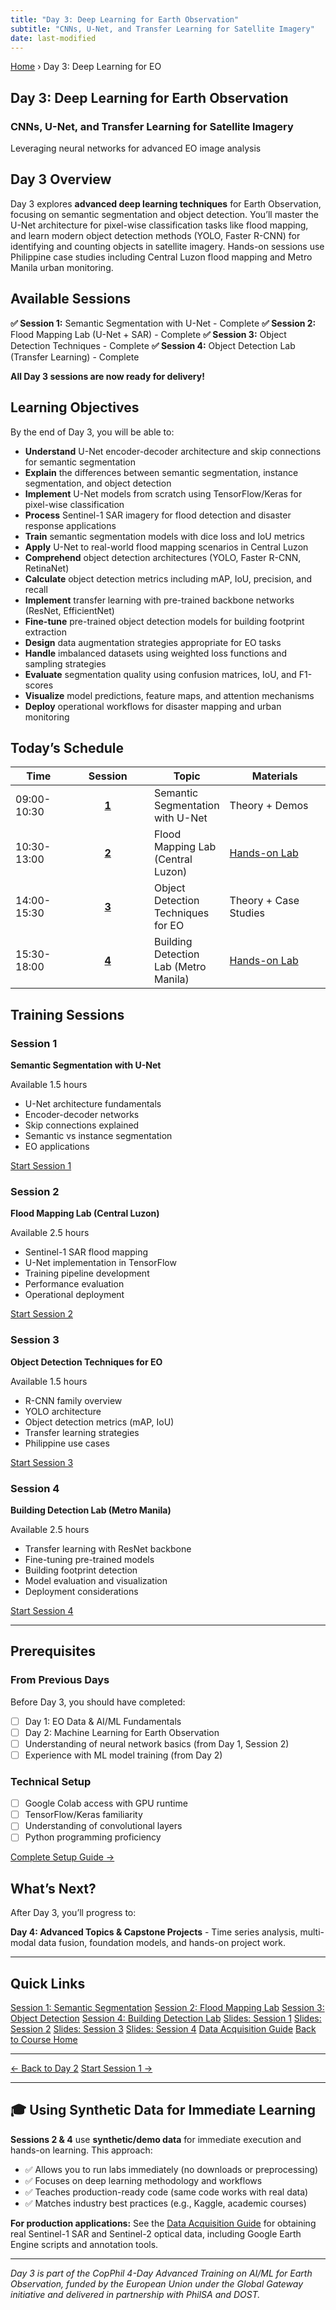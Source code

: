 ```yaml
---
title: "Day 3: Deep Learning for Earth Observation"
subtitle: "CNNs, U-Net, and Transfer Learning for Satellite Imagery"
date: last-modified
---
```


<nav class="breadcrumb" aria-label="Breadcrumb">
  <a href="../index.html">Home</a>
  <span class="breadcrumb-separator" aria-hidden="true">›</span>
  <span class="breadcrumb-current">Day 3: Deep Learning for EO</span>
</nav>

::: {.hero}
# Day 3: Deep Learning for Earth Observation

### CNNs, U-Net, and Transfer Learning for Satellite Imagery

Leveraging neural networks for advanced EO image analysis
:::

## Day 3 Overview

Day 3 explores **advanced deep learning techniques** for Earth Observation, focusing on semantic segmentation and object detection. You'll master the U-Net architecture for pixel-wise classification tasks like flood mapping, and learn modern object detection methods (YOLO, Faster R-CNN) for identifying and counting objects in satellite imagery. Hands-on sessions use Philippine case studies including Central Luzon flood mapping and Metro Manila urban monitoring.

::: {.callout-tip}
## Available Sessions

**✅ Session 1:** Semantic Segmentation with U-Net - Complete
**✅ Session 2:** Flood Mapping Lab (U-Net + SAR) - Complete
**✅ Session 3:** Object Detection Techniques - Complete
**✅ Session 4:** Object Detection Lab (Transfer Learning) - Complete

**All Day 3 sessions are now ready for delivery!**
:::

## Learning Objectives

By the end of Day 3, you will be able to:

::: {.learning-objectives}
- **Understand** U-Net encoder-decoder architecture and skip connections for semantic segmentation
- **Explain** the differences between semantic segmentation, instance segmentation, and object detection
- **Implement** U-Net models from scratch using TensorFlow/Keras for pixel-wise classification
- **Process** Sentinel-1 SAR imagery for flood detection and disaster response applications
- **Train** semantic segmentation models with dice loss and IoU metrics
- **Apply** U-Net to real-world flood mapping scenarios in Central Luzon
- **Comprehend** object detection architectures (YOLO, Faster R-CNN, RetinaNet)
- **Calculate** object detection metrics including mAP, IoU, precision, and recall
- **Implement** transfer learning with pre-trained backbone networks (ResNet, EfficientNet)
- **Fine-tune** pre-trained object detection models for building footprint extraction
- **Design** data augmentation strategies appropriate for EO tasks
- **Handle** imbalanced datasets using weighted loss functions and sampling strategies
- **Evaluate** segmentation quality using confusion matrices, IoU, and F1-scores
- **Visualize** model predictions, feature maps, and attention mechanisms
- **Deploy** operational workflows for disaster mapping and urban monitoring
:::

## Today's Schedule

| Time | Session | Topic | Materials |
|------|:-------:|-------|-----------|
| 09:00-10:30 | **[1](sessions/session1.qmd)** | Semantic Segmentation with U-Net | Theory + Demos |
| 10:30-13:00 | **[2](sessions/session2.qmd)** | Flood Mapping Lab (Central Luzon) | [Hands-on Lab](notebooks/Day3_Session2_Flood_Mapping_UNet.ipynb) |
| 14:00-15:30 | **[3](sessions/session3.qmd)** | Object Detection Techniques for EO | Theory + Case Studies |
| 15:30-18:00 | **[4](sessions/session4.qmd)** | Building Detection Lab (Metro Manila) | [Hands-on Lab](notebooks/Day3_Session4_Object_Detection_STUDENT.ipynb) |

## Training Sessions

::: {.feature-grid}
::: {.feature-card-enhanced}
::: {.card-icon}
<i class="bi bi-bounding-box-circles"></i>
:::

### Session 1
**Semantic Segmentation with U-Net**

<div class="card-meta">
<span class="status-badge status-complete">Available</span>
<span class="card-duration"><i class="bi bi-clock"></i> 1.5 hours</span>
</div>

- U-Net architecture fundamentals
- Encoder-decoder networks
- Skip connections explained
- Semantic vs instance segmentation
- EO applications

[Start Session 1 <i class="bi bi-arrow-right"></i>](sessions/session1.qmd){.btn .btn-start}
:::

::: {.feature-card-enhanced}
::: {.card-icon}
<i class="bi bi-water"></i>
:::

### Session 2
**Flood Mapping Lab (Central Luzon)**

<div class="card-meta">
<span class="status-badge status-complete">Available</span>
<span class="card-duration"><i class="bi bi-clock"></i> 2.5 hours</span>
</div>

- Sentinel-1 SAR flood mapping
- U-Net implementation in TensorFlow
- Training pipeline development
- Performance evaluation
- Operational deployment

[Start Session 2 <i class="bi bi-arrow-right"></i>](sessions/session2.qmd){.btn .btn-start}
:::

::: {.feature-card-enhanced}
::: {.card-icon}
<i class="bi bi-search"></i>
:::

### Session 3
**Object Detection Techniques for EO**

<div class="card-meta">
<span class="status-badge status-complete">Available</span>
<span class="card-duration"><i class="bi bi-clock"></i> 1.5 hours</span>
</div>

- R-CNN family overview
- YOLO architecture
- Object detection metrics (mAP, IoU)
- Transfer learning strategies
- Philippine use cases

[Start Session 3 <i class="bi bi-arrow-right"></i>](sessions/session3.qmd){.btn .btn-start}
:::

::: {.feature-card-enhanced}
::: {.card-icon}
<i class="bi bi-buildings"></i>
:::

### Session 4
**Building Detection Lab (Metro Manila)**

<div class="card-meta">
<span class="status-badge status-complete">Available</span>
<span class="card-duration"><i class="bi bi-clock"></i> 2.5 hours</span>
</div>

- Transfer learning with ResNet backbone
- Fine-tuning pre-trained models
- Building footprint detection
- Model evaluation and visualization
- Deployment considerations

[Start Session 4 <i class="bi bi-arrow-right"></i>](sessions/session4.qmd){.btn .btn-start}
:::
:::

---

## Prerequisites

::: {.prerequisites}
### From Previous Days

Before Day 3, you should have completed:

- [ ] Day 1: EO Data & AI/ML Fundamentals
- [ ] Day 2: Machine Learning for Earth Observation
- [ ] Understanding of neural network basics (from Day 1, Session 2)
- [ ] Experience with ML model training (from Day 2)

### Technical Setup

- [ ] Google Colab access with GPU runtime
- [ ] TensorFlow/Keras familiarity
- [ ] Understanding of convolutional layers
- [ ] Python programming proficiency

[Complete Setup Guide →](../resources/setup.qmd){.btn .btn-outline-primary}
:::

## What's Next?

After Day 3, you'll progress to:

**Day 4: Advanced Topics & Capstone Projects** - Time series analysis, multi-modal data fusion, foundation models, and hands-on project work.

---

## Quick Links

::: {.quick-links}
[Session 1: Semantic Segmentation](sessions/session1.qmd){.quick-link}
[Session 2: Flood Mapping Lab](sessions/session2.qmd){.quick-link}
[Session 3: Object Detection](sessions/session3.qmd){.quick-link}
[Session 4: Building Detection Lab](sessions/session4.qmd){.quick-link}
[Slides: Session 1](presentations/session1_unet_segmentation.qmd){.quick-link}
[Slides: Session 2](presentations/session2_flood_mapping_lab.qmd){.quick-link}
[Slides: Session 3](presentations/session3_object_detection.qmd){.quick-link}
[Slides: Session 4](presentations/session4_object_detection_lab.qmd){.quick-link}
[Data Acquisition Guide](DATA_GUIDE.md){.quick-link}
[Back to Course Home](../index.qmd){.quick-link}
:::

---

::: {.session-nav}
[← Back to Day 2](../day2/index.qmd){.btn .btn-outline-primary}
[Start Session 1 →](sessions/session1.qmd){.btn .btn-primary}
:::

---

::: {.callout-note}
## 🎓 Using Synthetic Data for Immediate Learning

**Sessions 2 & 4** use **synthetic/demo data** for immediate execution and hands-on learning. This approach:

- ✅ Allows you to run labs immediately (no downloads or preprocessing)
- ✅ Focuses on deep learning methodology and workflows
- ✅ Teaches production-ready code (same code works with real data)
- ✅ Matches industry best practices (e.g., Kaggle, academic courses)

**For production applications:** See the [Data Acquisition Guide](DATA_GUIDE.md) for obtaining real Sentinel-1 SAR and Sentinel-2 optical data, including Google Earth Engine scripts and annotation tools.
:::

---

*Day 3 is part of the CopPhil 4-Day Advanced Training on AI/ML for Earth Observation, funded by the European Union under the Global Gateway initiative and delivered in partnership with PhilSA and DOST.*
